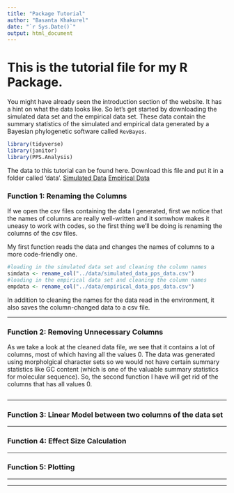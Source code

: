 ```yaml
---
title: "Package Tutorial"
author: "Basanta Khakurel"
date: "`r Sys.Date()`"
output: html_document
---
```


# This is the tutorial file for my R Package. 

You might have already seen the introduction section of the website. It has a hint on what the data looks like. 
So let's get started by downloading the simulated data set and the empirical data set. These data contain the summary statistics of the simulated and empirical data generated by a Bayesian phylogenetic software called `RevBayes`. 

```r
library(tidyverse)
library(janitor)
library(PPS.Analysis)
```


The data to this tutorial can be found here. Download this file and put it in a folder called 'data'. 
[Simulated Data](https://raw.githubusercontent.com/basanta33/PPS.Analysis/main/data/simulated_data_pps_data.csv) 
[Empirical Data](https://raw.githubusercontent.com/basanta33/PPS.Analysis/main/data/empirical_data_pps_data.csv)


### Function 1: Renaming the Columns

If we open the csv files containing the data I generated, first we notice that the names of columns are really well-written and it somwhow makes it uneasy to work with codes, so the first thing we'll be doing is renaming the columns of the csv files. 

My first function reads the data and changes the names of columns to a more code-friendly one.  

```r
#loading in the simulated data set and cleaning the column names
simdata <- rename_col("../data/simulated_data_pps_data.csv")
#loading in the empirical data set and cleaning the column names
empdata <- rename_col("../data/empirical_data_pps_data.csv")
```

In addition to cleaning the names for the data read in the environment, it also saves the column-changed data to a csv file. 

***

### Function 2: Removing Unnecessary Columns

As we take a look at the cleaned data file, we see that it contains a lot of columns, most of which having all the values 0. The data was generated using morpholgical character sets so we would not have certain summary statistics like GC content (which is one of the valuable summary statistics for molecular sequence). So, the second function I have will get rid of the columns that has all values 0. 

```r
```

***

### Function 3: Linear Model between two columns of the data set

***

### Function 4: Effect Size Calculation 

***

### Function 5: Plotting 

***
***








